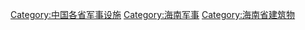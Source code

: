 [[Category:中国各省军事设施|Category:中国各省军事设施]]
[[Category:海南军事|Category:海南军事]]
[[Category:海南省建筑物|Category:海南省建筑物]]